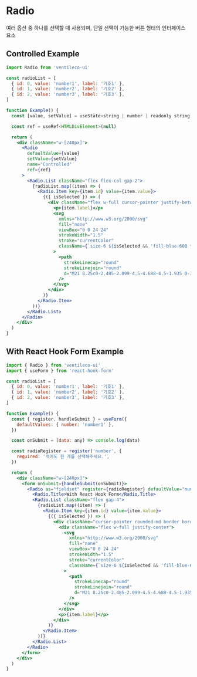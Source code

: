 
<Meta title="COMPONENTS/Radio" />

# Radio

여러 옵션 중 하나를 선택할 때 사용되며, 단일 선택이 가능한 버튼 형태의 인터페이스 요소

## Controlled Example

```jsx
import Radio from 'ventileco-ui'

const radioList = [
  { id: 0, value: 'number1', label: '기호1' },
  { id: 1, value: 'number2', label: '기호2' },
  { id: 2, value: 'number3', label: '기호3' },
]

function Example() {
  const [value, setValue] = useState<string | number | readonly string[] | undefined>()

  const ref = useRef<HTMLDivElement>(null)

  return (
    <div className="w-[240px]">
      <Radio
        defaultValue={value}
        setValue={setValue}
        name="Controlled"
        ref={ref}
      >
        <Radio.List className="flex flex-col gap-2">
          {radioList.map((item) => (
            <Radio.Item key={item.id} value={item.value}>
              {({ isSelected }) => (
                <div className="flex w-full cursor-pointer justify-between rounded-md border border-black px-4 py-3">
                  <p>{item.label}</p>
                  <svg
                    xmlns="http://www.w3.org/2000/svg"
                    fill="none"
                    viewBox="0 0 24 24"
                    strokeWidth="1.5"
                    stroke="currentColor"
                    className={`size-6 ${isSelected && 'fill-blue-600 text-blue-600'}`}
                  >
                    <path
                      strokeLinecap="round"
                      strokeLinejoin="round"
                      d="M21 8.25c0-2.485-2.099-4.5-4.688-4.5-1.935 0-3.597 1.126-4.312 2.733-.715-1.607-2.377-2.733-4.313-2.733C5.1 3.75 3 5.765 3 8.25c0 7.22 9 12 9 12s9-4.78 9-12Z"
                    />
                  </svg>
                </div>
              )}
            </Radio.Item>
          ))}
        </Radio.List>
      </Radio>
    </div>
  )
}
```

## With React Hook Form Example

```jsx
import { Radio } from 'ventileco-ui'
import { useForm } from 'react-hook-form'

const radioList = [
  { id: 0, value: 'number1', label: '기호1' },
  { id: 1, value: 'number2', label: '기호2' },
  { id: 2, value: 'number3', label: '기호3' },
]

function Example() {
  const { register, handleSubmit } = useForm({
    defaultValues: { number: 'number1' },
  })

  const onSubmit = (data: any) => console.log(data)

  const radioRegister = register('number', {
    required: '적어도 한 개를 선택해주세요.',
  })

  return (
    <div className="w-[240px]">
      <form onSubmit={handleSubmit(onSubmit)}>
        <Radio as="fieldset" register={radioRegister} defaultValue="number1">
          <Radio.Title>With React Hook Form</Radio.Title>
          <Radio.List className="flex gap-4">
            {radioList.map((item) => (
              <Radio.Item key={item.id} value={item.value}>
                {({ isSelected }) => (
                  <div className="cursor-pointer rounded-md border border-black px-3 py-2">
                    <div className="flex w-full justify-center">
                      <svg
                        xmlns="http://www.w3.org/2000/svg"
                        fill="none"
                        viewBox="0 0 24 24"
                        strokeWidth="1.5"
                        stroke="currentColor"
                        className={`size-6 ${isSelected && 'fill-blue-600 text-blue-600'}`}
                      >
                        <path
                          strokeLinecap="round"
                          strokeLinejoin="round"
                          d="M21 8.25c0-2.485-2.099-4.5-4.688-4.5-1.935 0-3.597 1.126-4.312 2.733-.715-1.607-2.377-2.733-4.313-2.733C5.1 3.75 3 5.765 3 8.25c0 7.22 9 12 9 12s9-4.78 9-12Z"
                        />
                      </svg>
                    </div>
                    <p>{item.label}</p>
                  </div>
                )}
              </Radio.Item>
            ))}
          </Radio.List>
        </Radio>
      </form>
    </div>
  )
}
```
